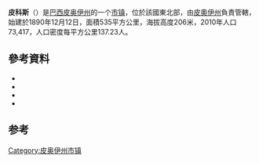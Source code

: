 {{Unreferenced|time=2018-01-13T15:23:14+00:00}}
{{Infobox settlement
|name = 皮科斯
|native_name = Picos
|settlement_type = 市镇
|image_skyline = 
|imagesize = 
|image_alt = 
|image_caption = 
|image_flag = 
|flag_size = 
|flag_alt = 
|image_shield = 
|shield_size = 
|shield_alt = 
|nickname = 
|motto = 
|pushpin_map = Brazil
|pushpin_label_position = 
|pushpin_map_alt = 
|pushpin_map_caption = 在巴西的位置
|latd = 7 |latm =4 |lats = 37 |latNS = S 
|longd = 41 |longm = 28 |longs = 1 |longEW = W 
|coordinates_type = region:ES_type:city
|coordinates_display = inline,title
|coordinates_footnotes = 
|subdivision_type = 国家
|subdivision_name = 巴西
|subdivision_type1 = [[巴西行政区划|州]]
|subdivision_name1 = [[皮奥伊州|皮奥伊州]]
|established_title = 
|established_date = 
|area_footnotes = 
|area_total_km2 = 803.261
|elevation_footnotes = 
|elevation_m = 206
|population_footnotes = 
|population_total = 70336
|population_as_of = 2007
|population_density_km2 = auto
|population_demonym = 
|population_note = 
|postal_code_type = 邮编
|postal_code = 
|area_code_type = 
|area_code = 
|website = 
|footnotes = 
}}
'''皮科斯'''（{{lang-pt|Picos}}）是[[巴西|巴西]][[皮奥伊州|皮奥伊州]]的一个[[市镇_(巴西)|市镇]]，位於該國東北部，由[[皮奧伊州|皮奧伊州]]負責管轄，始建於1890年12月12日，面積535平方公里，海拔高度206米，2010年人口73,417，人口密度每平方公里137.23人。

==參考資料==
*{{cite web |url=ftp://geoftp.ibge.gov.br/Organizacao/Divisao_Territorial/2008/DTB_2008.zip |title=Divisão Territorial do Brasil |date=July 1, 2008 |publisher=Divisão Territorial do Brasil e Limites Territoriais, Instituto Brasileiro de Geografia e Estatística (IBGE) |accessdate=December 17, 2009 |language=pt |archive-url=https://web.archive.org/web/20200614144326/https://geoftp.ibge.gov.br/organizacao_do_territorio/estrutura_territorial/divisao_territorial/2008/dtb_2008.zip |archive-date=2020-06-14 |dead-url=yes }}
*{{cite web |url = http://www.ibge.gov.br/home/estatistica/populacao/estimativa2009/POP2009_DOU.pdf |title = Estimativas da população para 1º de julho de 2009 |publisher = Estimativas de População, Instituto Brasileiro de Geografia e Estatística (IBGE) |date = August 14, 2009 |accessdate = December 17, 2009 |format = PDF |language = pt |archive-url = https://web.archive.org/web/20091007022625/http://www.ibge.gov.br/home/estatistica/populacao/estimativa2009/POP2009_DOU.pdf |archive-date = 2009-10-07 |dead-url = yes }}
*{{cite web |url=http://www.pnud.org.br/atlas/ranking/IDH-M%2091%2000%20Ranking%20decrescente%20(pelos%20dados%20de%202000).htm |title=Ranking decrescente do IDH-M dos municípios do Brasil |year=2000 |publisher=Atlas do Desenvolvimento Humano, Programa das Nações Unidas para o Desenvolvimento (PNUD) |accessdate=December 17, 2009 |language=pt |archive-url=https://web.archive.org/web/20091003103229/http://www.pnud.org.br/atlas/ranking/IDH-M%2091%2000%20Ranking%20decrescente%20%28pelos%20dados%20de%202000%29.htm |archive-date=2009-10-03 |dead-url=yes }}
*{{cite web |url=http://www.ibge.gov.br/home/estatistica/economia/pibmunicipios/2005/tab01.pdf |title=Produto Interno Bruto dos Municípios 2002-2005 |date=December 19, 2007 |publisher=Instituto Brasileiro de Geografia e Estatística (IBGE) |accessdate=December 17, 2009 |language=pt |archive-url=https://web.archive.org/web/20081002024524/http://www.ibge.gov.br/home/estatistica/economia/pibmunicipios/2005/tab01.pdf |archive-date=2008-10-02 |dead-url=yes }}

== 参考 ==
{{reflist}}

[[Category:皮奥伊州市镇|Category:皮奥伊州市镇]]


{{Brazil-geo-stub}}
{{Brazil-geo-stub}}
{{皮奧伊州市鎮}}